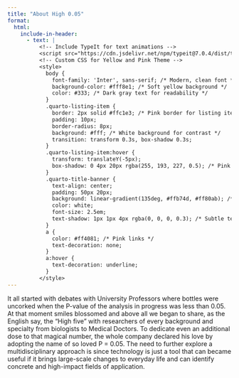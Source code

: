 ```yaml
---
title: "About High 0.05"
format:
  html:
    include-in-header: 
      - text: |
          <!-- Include TypeIt for text animations -->
          <script src="https://cdn.jsdelivr.net/npm/typeit@7.0.4/dist/typeit.min.js"></script>
          <!-- Custom CSS for Yellow and Pink Theme -->
          <style>
            body {
              font-family: 'Inter', sans-serif; /* Modern, clean font */
              background-color: #fff8e1; /* Soft yellow background */
              color: #333; /* Dark gray text for readability */
            }
            .quarto-listing-item {
              border: 2px solid #ffc1e3; /* Pink border for listing items */
              padding: 10px;
              border-radius: 8px;
              background: #fff; /* White background for contrast */
              transition: transform 0.3s, box-shadow 0.3s;
            }
            .quarto-listing-item:hover {
              transform: translateY(-5px);
              box-shadow: 0 4px 20px rgba(255, 193, 227, 0.5); /* Pink shadow */
            }
            .quarto-title-banner {
              text-align: center;
              padding: 50px 20px;
              background: linear-gradient(135deg, #ffb74d, #ff80ab); /* Gradient: yellow to pink */
              color: white;
              font-size: 2.5em;
              text-shadow: 1px 1px 4px rgba(0, 0, 0, 0.3); /* Subtle text shadow */
            }
            a {
              color: #ff4081; /* Pink links */
              text-decoration: none;
            }
            a:hover {
              text-decoration: underline;
            }
          </style>
---
```


It all started with debates with University Professors
where bottles were uncorked when the P-value of the analysis
in progress was less than 0.05.
At that moment smiles blossomed and above all we began to share, as the English say, the "High five" with researchers of every background and specialty from biologists to Medical Doctors. To dedicate even an additional dose to that magical number, the whole company declared his love by adopting the name of so loved P = 0.05.
The need to further explore a multidisciplinary approach is since technology is just a tool that can became useful if it brings large-scale changes to everyday life and can identify concrete and high-impact fields of application. 

